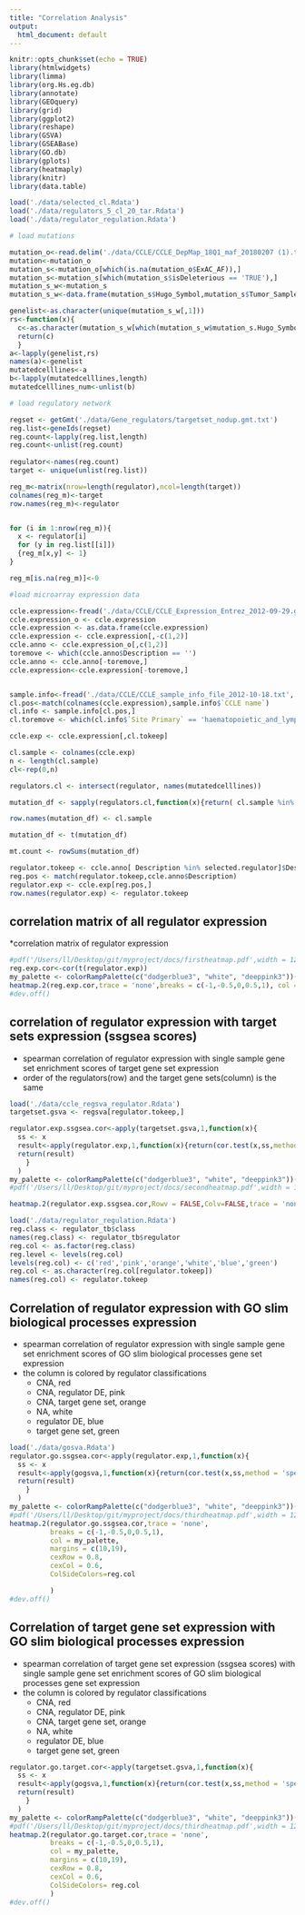 ---
title: "Correlation Analysis"
output:
  html_document: default
---
```{r setup, include=FALSE}
knitr::opts_chunk$set(echo = TRUE)
library(htmlwidgets)
library(limma)
library(org.Hs.eg.db)
library(annotate)
library(GEOquery)
library(grid)
library(ggplot2)
library(reshape)
library(GSVA)
library(GSEABase)
library(GO.db)
library(gplots)
library(heatmaply)
library(knitr)
library(data.table)
```

```{r load data}
load('./data/selected_cl.Rdata')
load('./data/regulators_5_cl_20_tar.Rdata')
load('./data/regulator_regulation.Rdata')
```

```{r input, include=FALSE}
# load mutations

mutation_o<-read.delim('./data/CCLE/CCLE_DepMap_18Q1_maf_20180207 (1).txt')
mutation<-mutation_o
mutation_s<-mutation_o[which(is.na(mutation_o$ExAC_AF)),]
mutation_s<-mutation_s[which(mutation_s$isDeleterious == 'TRUE'),]
mutation_s_w<-mutation_s
mutation_s_w<-data.frame(mutation_s$Hugo_Symbol,mutation_s$Tumor_Sample_Barcode)

genelist<-as.character(unique(mutation_s_w[,1]))
rs<-function(x){
  c<-as.character(mutation_s_w[which(mutation_s_w$mutation_s.Hugo_Symbol==x),2])
  return(c)
  }
a<-lapply(genelist,rs)
names(a)<-genelist
mutatedcelllines<-a
b<-lapply(mutatedcelllines,length)
mutatedcelllines_num<-unlist(b)

# load regulatory network

regset <- getGmt('./data/Gene_regulators/targetset_nodup.gmt.txt')
reg.list<-geneIds(regset)
reg.count<-lapply(reg.list,length)
reg.count<-unlist(reg.count)
  
regulator<-names(reg.count)
target <- unique(unlist(reg.list))

reg_m<-matrix(nrow=length(regulator),ncol=length(target))
colnames(reg_m)<-target
row.names(reg_m)<-regulator


for (i in 1:nrow(reg_m)){
  x <- regulator[i]
  for (y in reg.list[[i]])
  {reg_m[x,y] <- 1}
}

reg_m[is.na(reg_m)]<-0

```

```{r cl}
#load microarray expression data

ccle.expression<-fread('./data/CCLE/CCLE_Expression_Entrez_2012-09-29.gct',skip = 2, sep = '\t')
ccle.expression_o <- ccle.expression
ccle.expression <- as.data.frame(ccle.expression)
ccle.expression <- ccle.expression[,-c(1,2)]
ccle.anno <- ccle.expression_o[,c(1,2)]
toremove <- which(ccle.anno$Description == '')
ccle.anno <- ccle.anno[-toremove,]
ccle.expression<-ccle.expression[-toremove,]


sample.info<-fread('./data/CCLE/CCLE_sample_info_file_2012-10-18.txt', sep = '\t')
cl.pos<-match(colnames(ccle.expression),sample.info$`CCLE name`)
cl.info <- sample.info[cl.pos,]
cl.toremove <- which(cl.info$`Site Primary` == 'haematopoietic_and_lymphoid_tissue')

ccle.exp <- ccle.expression[,cl.tokeep]

cl.sample <- colnames(ccle.exp)
n <- length(cl.sample)
cl<-rep(0,n)

regulators.cl <- intersect(regulator, names(mutatedcelllines))

mutation_df <- sapply(regulators.cl,function(x){return( cl.sample %in% mutatedcelllines[[x]])})

row.names(mutation_df) <- cl.sample

mutation_df <- t(mutation_df)

mt.count <- rowSums(mutation_df)
```

```{r regulator expression}
regulator.tokeep <- ccle.anno[ Description %in% selected.regulator]$Description
reg.pos <- match(regulator.tokeep,ccle.anno$Description)
regulator.exp <- ccle.exp[reg.pos,]
row.names(regulator.exp) <- regulator.tokeep
```

## correlation matrix of all regulator expression 

*correlation matrix of regulator expression

```{r cor0, fig.height = 12, fig.width= 12,echo=FALSE,warning=FALSE,include=FALSE}
#pdf('/Users/ll/Desktop/git/myproject/docs/firstheatmap.pdf',width = 12,height = 12) 
reg.exp.cor<-cor(t(regulator.exp))
my_palette <- colorRampPalette(c("dodgerblue3", "white", "deeppink3"))(n = 4)
heatmap.2(reg.exp.cor,trace = 'none',breaks = c(-1,-0.5,0,0.5,1), col = my_palette,cexRow = 0.65,cexCol = 0.65,keysize = 0.6,main = 'regulator expression correlation')
#dev.off()
```


## correlation of regulator expression with target sets expression (ssgsea scores)
* spearman correlation of regulator expression with single sample gene set enrichment scores of target gene set expression 
* order of the regulators(row) and the target gene sets(column) is the same

```{r cor2,fig.height = 12, fig.width= 12,echo = FALSE,warning=FALSE}
load('./data/ccle_regsva_regulator.Rdata')
targetset.gsva <- regsva[regulator.tokeep,]

regulator.exp.ssgsea.cor<-apply(targetset.gsva,1,function(x){
  ss <- x
  result<-apply(regulator.exp,1,function(x){return(cor.test(x,ss,method = 'spearman')$estimate)})
  return(result)
    }
  )
my_palette <- colorRampPalette(c("dodgerblue3", "white", "deeppink3"))(n = 4)
#pdf('/Users/ll/Desktop/git/myproject/docs/secondheatmap.pdf',width = 12,height = 12) 

heatmap.2(regulator.exp.ssgsea.cor,Rowv = FALSE,Colv=FALSE,trace = 'none',breaks = c(-1,-0.5,0,0.5,1),col = my_palette,main = 'regulator expression \n correlation with target set ssgsea',cexRow = 0.35,cexCol = 0.35)


```

```{r load classification}
load('./data/regulator_regulation.Rdata')
reg.class <- regulator_tb$class
names(reg.class) <- regulator_tb$regulator
reg.col <- as.factor(reg.class)
reg.level <- levels(reg.col) 
levels(reg.col) <- c('red','pink','orange','white','blue','green')
reg.col <- as.character(reg.col[regulator.tokeep])
names(reg.col) <- regulator.tokeep
```

## Correlation of regulator expression with GO slim biological processes expression

* spearman correlation of regulator expression with single sample gene set enrichment scores of GO slim biological processes gene set expression 
* the column is colored by regulator classifications 
  + CNA, red
  + CNA, regulator DE, pink
  + CNA, target gene set, orange
  + NA, white
  + regulator DE, blue
  + target gene set, green

```{r cor3,fig.height = 12, fig.width= 12,echo = FALSE,warning=FALSE}
load('./data/gosva.Rdata')
regulator.go.ssgsea.cor<-apply(regulator.exp,1,function(x){
  ss <- x
  result<-apply(gogsva,1,function(x){return(cor.test(x,ss,method = 'spearman')$estimate)})
  return(result)
    }
  )
my_palette <- colorRampPalette(c("dodgerblue3", "white", "deeppink3"))(n = 4)
#pdf('/Users/ll/Desktop/git/myproject/docs/thirdheatmap.pdf',width = 12,height = 12) 
heatmap.2(regulator.go.ssgsea.cor,trace = 'none',
          breaks = c(-1,-0.5,0,0.5,1), 
          col = my_palette,
          margins = c(10,19),
          cexRow = 0.8,
          cexCol = 0.6,
          ColSideColors=reg.col

          )
#dev.off()
```

## Correlation of target gene set expression with GO slim biological processes expression

* spearman correlation of target gene set expression (ssgsea scores) with single sample gene set enrichment scores of GO slim biological processes gene set expression 
* the column is colored by regulator classifications 
  + CNA, red
  + CNA, regulator DE, pink
  + CNA, target gene set, orange
  + NA, white
  + regulator DE, blue
  + target gene set, green

```{r cor4,fig.height = 12, fig.width= 12,echo = FALSE,warning=FALSE}

regulator.go.target.cor<-apply(targetset.gsva,1,function(x){
  ss <- x
  result<-apply(gogsva,1,function(x){return(cor.test(x,ss,method = 'spearman')$estimate)})
  return(result)
    }
  )
my_palette <- colorRampPalette(c("dodgerblue3", "white", "deeppink3"))(n = 4)
#pdf('/Users/ll/Desktop/git/myproject/docs/thirdheatmap.pdf',width = 12,height = 12) 
heatmap.2(regulator.go.target.cor,trace = 'none',
          breaks = c(-1,-0.5,0,0.5,1), 
          col = my_palette,
          margins = c(10,19),
          cexRow = 0.8,
          cexCol = 0.6,
          ColSideColors= reg.col
          )
#dev.off()
```



